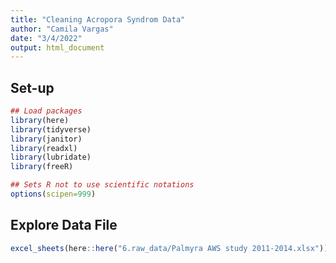 ```yaml
---
title: "Cleaning Acropora Syndrom Data"
author: "Camila Vargas"
date: "3/4/2022"
output: html_document
---
```



## Set-up
```r

## Load packages
library(here)
library(tidyverse)
library(janitor)
library(readxl)
library(lubridate)
library(freeR)

## Sets R not to use scientific notations
options(scipen=999) 

```

## Explore Data File
```r
excel_sheets(here::here("6.raw_data/Palmyra AWS study 2011-2014.xlsx"))
```

